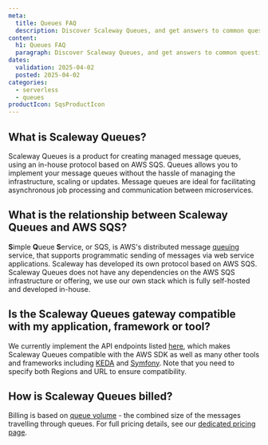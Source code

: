 ```yaml
---
meta:
  title: Queues FAQ
  description: Discover Scaleway Queues, and get answers to common questions about the capabilities of the product, how to manage your queues, billing and more.
content:
  h1: Queues FAQ
  paragraph: Discover Scaleway Queues, and get answers to common questions about the capabilities of the product, how to manage your queues, billing and more.
dates:
  validation: 2025-04-02
  posted: 2025-04-02
categories:
  - serverless
  - queues
productIcon: SqsProductIcon
---
```


## What is Scaleway Queues?

Scaleway Queues is a product for creating managed message queues, using an in-house protocol based on AWS SQS. Queues allows you to implement your message queues without the hassle of managing the infrastructure, scaling or updates. Message queues are ideal for facilitating asynchronous job processing and communication between microservices.

## What is the relationship between Scaleway Queues and AWS SQS?

**S**imple **Q**ueue **S**ervice, or SQS, is AWS's distributed message [queuing](#queuing) service, that supports programmatic sending of messages via web service applications. Scaleway has developed its own protocol based on AWS SQS. Scaleway Queues does not have any dependencies on the AWS SQS infrastructure or offering, we use our own stack which is fully self-hosted and developed in-house.

## Is the Scaleway Queues gateway compatible with my application, framework or tool?

We currently implement the API endpoints listed [here](/queues/reference-content/sqs-support/), which makes Scaleway Queues compatible with the AWS SDK as well as many other tools and frameworks including [KEDA](https://keda.sh/) and [Symfony](https://symfony.com/). Note that you need to specify both Regions and URL to ensure compatibility.

## How is Scaleway Queues billed?

Billing is based on [queue volume](/queues/concepts/#queue-volume) - the combined size of the messages travelling through queues. For full pricing details, see our [dedicated pricing page](https://www.scaleway.com/en/pricing/).